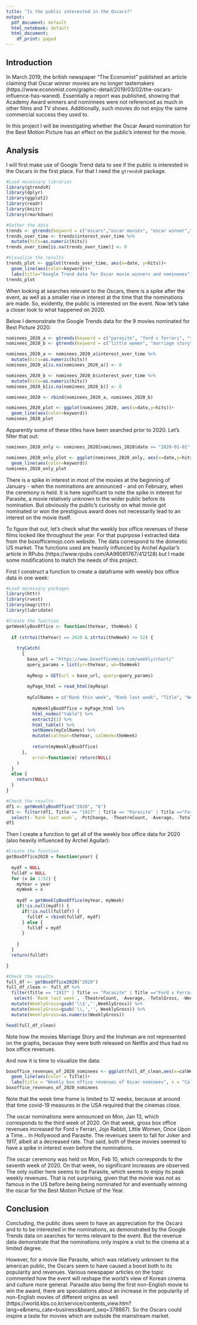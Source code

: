 ---
title: "Is the public interested in the Oscars?"
output:
  pdf_document: default
  html_notebook: default
  html_document:
    df_print: paged
---

## Introduction

In March 2019, the british newspaper "The Economist" published an article claiming that Oscar winner movies are no longer tastemakers (https://www.economist.com/graphic-detail/2019/03/02/the-oscars-influence-has-waned). Essentially a report was published, showing that Academy Award winners and nominnees were not referenced as much in other films and TV shows. Additionally, such movies do not enjoy the same commercial success they used to.

In this project I will be investigating whether the Oscar Award nomination for the Best Motion Picture has an effect on the public's interest for the movie. 

## Analysis

I will first make use of Google Trend data to see if the public is interested in the Oscars in the first place. For that I need the `gtrendsR` package.

```{r}
#Load necessary libraries
library(gtrendsR)
library(dplyr)
library(ggplot2)
library(readr)
library(knitr)
library(rmarkdown)

#Gather the data
trends <- gtrends(keyword = c("oscars","oscar movies", "oscar winner","oscar nominations"))
trends_over_time <- trends$interest_over_time %>% 
  mutate(hits=as.numeric(hits))
trends_over_time[is.na(trends_over_time)] <- 0

#Visualize the results
trends_plot <- ggplot(trends_over_time, aes(x=date, y=hits))+
  geom_line(aes(color=keyword))+
  labs(title="Google Trend data for Oscar movie winners and nominnees")
trends_plot
```
When looking at searches relevant to the Oscars, there is a spike after the event, as well as a smaller rise in interest at the time that the nominations are made. So, evidently, the public is interested on the event. Now let's take a closer look to what happened on 2020.

Below I demonstrate the Google Trends data for the 9 movies nominated for Best Picture 2020:
```{r}
nominees_2020_a <- gtrends(keyword = c("parasite", "ford v ferrari", "the irishman", "jojo rabbit","joker"))
nominees_2020_b <- gtrends(keyword = c("little women", "marriage story", "1917", "once upon a time in hollywood"))

nominees_2020_a <- nominees_2020_a$interest_over_time %>% 
  mutate(hits=as.numeric(hits))
nominees_2020_a[is.na(nominees_2020_a)] <- 0

nominees_2020_b <- nominees_2020_b$interest_over_time %>% 
  mutate(hits=as.numeric(hits))
nominees_2020_b[is.na(nominees_2020_b)] <- 0

nominees_2020 <- rbind(nominees_2020_a, nominees_2020_b) 

nominees_2020_plot <- ggplot(nominees_2020, aes(x=date,y=hits))+
  geom_line(aes(color=keyword))
nominees_2020_plot
```


Apparently some of these titles have been searched prior to 2020. Let's filter that out:
```{r}
nominees_2020_only <- nominees_2020[nominees_2020$date >= "2020-01-01",]

nominees_2020_only_plot <- ggplot(nominees_2020_only, aes(x=date,y=hits))+
  geom_line(aes(color=keyword))
nominees_2020_only_plot
```
There is a spike in interest in most of the movies at the beginning of January - when the nominations are announced - and on February, when the ceremony is held. It is here significant to note the spike in interest for Parasite, a movie relatively unknown to the wider public before its nomination. But obviously the public's curiosity on what movie got nominated or won the prestigious award does not necessarily lead to an interest on the movie itself.

To figure that out, let's check what the weekly box office revenues of these films looked like throughout the year. For that puprpose I extracted data from the boxofficemojo.com website. The data correspond to the domestic US market. The functions used are heavily influnced by Archel Aguilar's article in RPubs (https://www.rpubs.com/AA98081767/412128) but I made some modifications to match the needs of this project.

First I construct a function to create a dataframe with weekly box office data in one week:
```{r}
#Load necessary packages
library(httr)
library(rvest)
library(magrittr)
library(lubridate)

#Create the function
getWeeklyBoxOffice <- function(theYear, theWeek) {
  
  if (strtoi(theYear) == 2020 & strtoi(theWeek) <= 52) {
  
    tryCatch(
      {  
        base_url = "https://www.boxofficemojo.com/weekly/chart/"
        query_params = list(yr=theYear, wk=theWeek)
        
        myResp = GET(url = base_url, query=query_params)
        
        myPage_html = read_html(myResp)
        
        myColNames = c("Rank this week", "Rank last week", "Title", "WeeklyGross", "PctChange", "TheatreCount", "TheatreChange", "Average", "TotalGross", "Weeks", "Distributor", "New this week", "Estimated")
        
          myWeeklyBoxOffice = myPage_html %>%
          html_nodes("table") %>%
          extract2(1) %>%
          html_table() %>%
          setNames(myColNames) %>%
          mutate(calYear=theYear, calWeek=theWeek)
        
          return(myWeeklyBoxOffice)
      },
          error=function(e) return(NULL)
    )
  }
  else {
    return(NULL) 
  }
}

#Check the results
df1 <- getWeeklyBoxOffice("2020", "6") 
df1 <- filter(df1, Title == "1917" | Title == "Parasite" | Title =="Ford v Ferrari" | Title == "Jojo Rabbit" | Title == "Joker"| Title == "Little Women" | Title == "Once Upon a Time... In Hollywood" | Title == "Marriage Story" | Title == "The Irishman") %>% 
  select(-`Rank last week`, -PctChange, -TheatreCount, -Average, -TotalGross, -Weeks, -Distributor, -`New this week`, -Estimated)
df1
```
Then I create a function to get all of the weekly box office data for 2020 (also heavily influenced by Archel Aguilar):

```{r}
#Create the function
getBoxOffice2020 = function(year) {
  
  mydf = NULL
  fulldf = NULL
  for (x in 1:52) {
    myYear = year
    myWeek = x
    
    mydf = getWeeklyBoxOffice(myYear, myWeek)
    if(!is.null(mydf)) {
      if(!is.null(fulldf)) {
        fulldf = rbind(fulldf, mydf)  
      } else {
        fulldf = mydf
      }
      
    }
  }
  return(fulldf)  

}

#Check the results
full_df <- getBoxOffice2020("2020")
full_df_clean <- full_df %>% 
  filter(Title == "1917" | Title == "Parasite" | Title =="Ford v Ferrari" | Title == "Jojo Rabbit" | Title == "Joker"| Title == "Little Women" | Title == "Once Upon a Time... In Hollywood" | Title == "Marriage Story" | Title == "The Irishman") %>% 
   select(-`Rank last week`, -TheatreCount, -Average, -TotalGross, -Weeks, -Distributor, -`New this week`, -Estimated, -PctChange) %>% 
  mutate(WeeklyGross=gsub('\\$','',WeeklyGross)) %>% 
  mutate(WeeklyGross=gsub('\\,','', WeeklyGross)) %>% 
  mutate(WeeklyGross=as.numeric(WeeklyGross))

head(full_df_clean)

```
Note how the movies Marriage Story and the Irishman are not represented on the graphs, because they were both released on Netflix and thus had no box office revenues. 

And now it is time to visualize the data:
```{r}
boxoffice_revenues_of_2020_nominees <- ggplot(full_df_clean,aes(x=calWeek, y=WeeklyGross))+
  geom_line(aes(color = Title))+
  labs(title = "Weekly box office revenues of Oscar nominees", x = "Calendar Week", y = "Weekly Gross Revenues") 
boxoffice_revenues_of_2020_nominees
```
Note that the week time frame is limited to 12 weeks, because at around that time covid-19 measures in the USA required that the cinemas close. 

The oscar nominations were announced on Mon, Jan 13, which corresponds to the third week of 2020. On that week, gross box office revenues increased for Ford v Ferrari, Jojo Rabbit, Little Women, Once Upon a Time... In Hollywood and Parasite. The revenues seem to fall for Joker and 1917, albeit at a decreased rate. That said, both of these movies seemed to have a spike in interest even before the nominations.

The oscar ceremony was held on Mon, Feb 10, which corresponds to the seventh week of 2020. On that week, no significant increases are observed. The only outlier here seems to be Parasite, which seems to enjoy its peak weekly revenues. That is not surprising, given that the movie was not as famous in the US before being being nominated for and eventually winning the oscar for the Best Motion Picture of the Year. 

## Conclusion
Concluding, the public does seem to have an appreciation for the Oscars and to to be interested in the nominations, as demonstrated by the Google Trends data on searches for terms relevant to the event. But the revenue data demonstrate that the nominations only inspire a visit to the cinema at a limited degree. 

However, for a movie like Parasite, which was relatively unknown to the american public, the Oscars seem to have caused a boost both to its popularity and revenues. Various newspaper articles on the topic commented how the event will reshape the world's view of Korean cinema and culture more general. Parasite also being the first non-English movie to win the award, there are speculations about an increase in the popularity of non-English movies of different origins as well (https://world.kbs.co.kr/service/contents_view.htm?lang=e&menu_cate=business&board_seq=379867). So the Oscars could inspire a taste for movies which are outside the mainstream market.